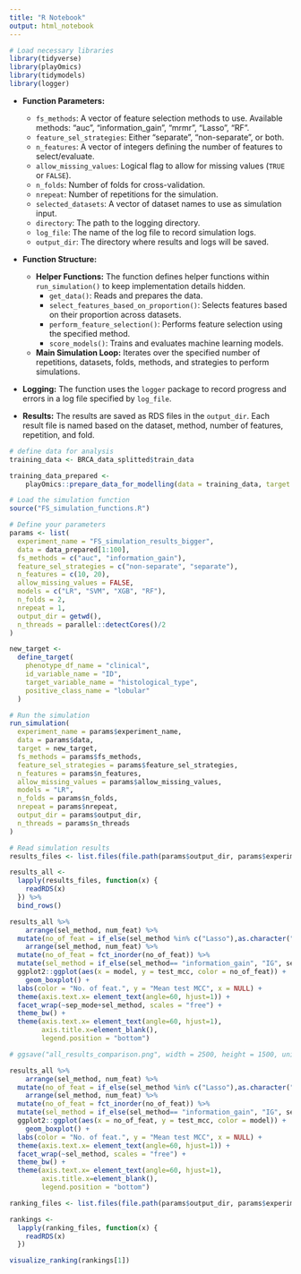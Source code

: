```yaml
---
title: "R Notebook"
output: html_notebook
---
```


```r
# Load necessary libraries
library(tidyverse)
library(playOmics)
library(tidymodels)
library(logger)
```


- **Function Parameters:**

  - `fs_methods`: A vector of feature selection methods to use. Available methods: "auc", "information_gain", "mrmr", "Lasso", "RF".
  - `feature_sel_strategies`: Either "separate", "non-separate", or both.
  - `n_features`: A vector of integers defining the number of features to select/evaluate.
  - `allow_missing_values`: Logical flag to allow for missing values (`TRUE` or `FALSE`).
  - `n_folds`: Number of folds for cross-validation.
  - `nrepeat`: Number of repetitions for the simulation.
  - `selected_datasets`: A vector of dataset names to use as simulation input.
  - `directory`: The path to the logging directory.
  - `log_file`: The name of the log file to record simulation logs.
  - `output_dir`: The directory where results and logs will be saved.

- **Function Structure:**

  - **Helper Functions:** The function defines helper functions within `run_simulation()` to keep implementation details hidden.
    - `get_data()`: Reads and prepares the data.
    - `select_features_based_on_proportion()`: Selects features based on their proportion across datasets.
    - `perform_feature_selection()`: Performs feature selection using the specified method.
    - `score_models()`: Trains and evaluates machine learning models.

  - **Main Simulation Loop:** Iterates over the specified number of repetitions, datasets, folds, methods, and strategies to perform simulations.

- **Logging:** The function uses the `logger` package to record progress and errors in a log file specified by `log_file`.

- **Results:** The results are saved as RDS files in the `output_dir`. Each result file is named based on the dataset, method, number of features, repetition, and fold.



```r
# define data for analysis
training_data <- BRCA_data_splitted$train_data

training_data_prepared <-
    playOmics::prepare_data_for_modelling(data = training_data, target = my_target, remove_correlated_features = F)
```
```r
# Load the simulation function
source("FS_simulation_functions.R")
```

```r
# Define your parameters
params <- list(
  experiment_name = "FS_simulation_results_bigger",
  data = data_prepared[1:100],
  fs_methods = c("auc", "information_gain"),
  feature_sel_strategies = c("non-separate", "separate"),
  n_features = c(10, 20),
  allow_missing_values = FALSE,
  models = c("LR", "SVM", "XGB", "RF"),
  n_folds = 2,
  nrepeat = 1,
  output_dir = getwd(),
  n_threads = parallel::detectCores()/2
)
```


```r
new_target <-
  define_target(
    phenotype_df_name = "clinical",
    id_variable_name = "ID",
    target_variable_name = "histological_type",
    positive_class_name = "lobular"
  )

# Run the simulation
run_simulation(
  experiment_name = params$experiment_name,
  data = params$data,
  target = new_target,
  fs_methods = params$fs_methods,
  feature_sel_strategies = params$feature_sel_strategies,
  n_features = params$n_features,
  allow_missing_values = params$allow_missing_values,
  models = "LR",
  n_folds = params$n_folds,
  nrepeat = params$nrepeat,
  output_dir = params$output_dir,
  n_threads = params$n_threads
)

```


```r
# Read simulation results
results_files <- list.files(file.path(params$output_dir, params$experiment_name), "results.Rds", full.names = T)

results_all <-
  lapply(results_files, function(x) {
    readRDS(x)
  }) %>%
  bind_rows()
```

```r
results_all %>% 
    arrange(sel_method, num_feat) %>% 
  mutate(no_of_feat = if_else(sel_method %in% c("Lasso"),as.character("NA"), as.character(num_feat))) %>% 
    arrange(sel_method, num_feat) %>% 
  mutate(no_of_feat = fct_inorder(no_of_feat)) %>% 
  mutate(sel_method = if_else(sel_method== "information_gain", "IG", sel_method)) %>% 
  ggplot2::ggplot(aes(x = model, y = test_mcc, color = no_of_feat)) +
    geom_boxplot() +
  labs(color = "No. of feat.", y = "Mean test MCC", x = NULL) +
  theme(axis.text.x= element_text(angle=60, hjust=1)) +
  facet_wrap(~sep_mode+sel_method, scales = "free") +
  theme_bw() +
  theme(axis.text.x= element_text(angle=60, hjust=1), 
        axis.title.x=element_blank(),
        legend.position = "bottom")

# ggsave("all_results_comparison.png", width = 2500, height = 1500, units = "px")
```

```r
results_all %>% 
    arrange(sel_method, num_feat) %>% 
  mutate(no_of_feat = if_else(sel_method %in% c("Lasso"),as.character("NA"), as.character(num_feat))) %>% 
    arrange(sel_method, num_feat) %>% 
  mutate(no_of_feat = fct_inorder(no_of_feat)) %>% 
  mutate(sel_method = if_else(sel_method== "information_gain", "IG", sel_method)) %>% 
  ggplot2::ggplot(aes(x = no_of_feat, y = test_mcc, color = model)) +
    geom_boxplot() +
  labs(color = "No. of feat.", y = "Mean test MCC", x = NULL) +
  theme(axis.text.x= element_text(angle=60, hjust=1)) +
  facet_wrap(~sel_method, scales = "free") +
  theme_bw() +
  theme(axis.text.x= element_text(angle=60, hjust=1), 
        axis.title.x=element_blank(),
        legend.position = "bottom")
```


```r
ranking_files <- list.files(file.path(params$output_dir, params$experiment_name), "_ranking", full.names = T)

rankings <-
  lapply(ranking_files, function(x) {
    readRDS(x)
  })

visualize_ranking(rankings[1])
```


